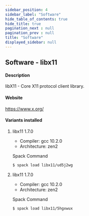 ```yaml
---
sidebar_position: 4
sidebar_label: "Software"
hide_table_of_contents: true
hide_title: true
pagination_next : null
pagination_prev : null
title: "Software"
displayed_sidebar: null
---
```


## Software - libx11


#### Description
libX11 - Core X11 protocol client library.

#### Website
https://www.x.org/

#### Variants installed

1. libx11 1.7.0

    - Compiler: gcc 10.2.0
    - Architecture: zen2

    Spack Command
    ```bash
    $ spack load libx11/ud5j2wg
    ```

2. libx11 1.7.0

    - Compiler: gcc 10.2.0
    - Architecture: zen2

    Spack Command
    ```bash
    $ spack load libx11/5hgxwux
    ```
